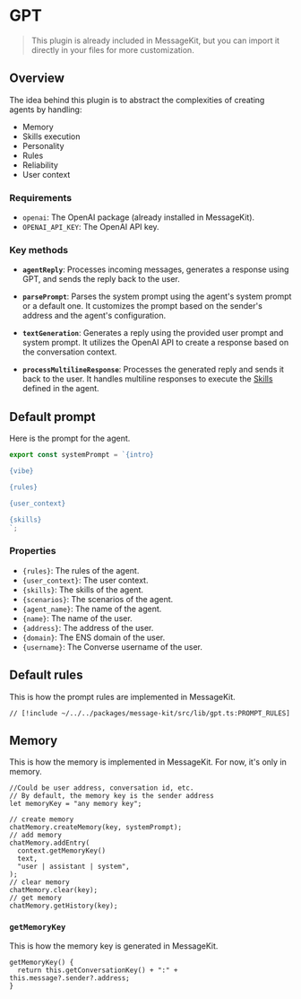 # GPT

> This plugin is already included in MessageKit, but you can import it directly in your files for more customization.

## Overview

The idea behind this plugin is to abstract the complexities of creating agents by handling:

- Memory
- Skills execution
- Personality
- Rules
- Reliability
- User context

### Requirements

- `openai`: The OpenAI package (already installed in MessageKit).
- `OPENAI_API_KEY`: The OpenAI API key.

### Key methods

- **`agentReply`**: Processes incoming messages, generates a response using GPT, and sends the reply back to the user.

- **`parsePrompt`**: Parses the system prompt using the agent's system prompt or a default one. It customizes the prompt based on the sender's address and the agent's configuration.

- **`textGeneration`**: Generates a reply using the provided user prompt and system prompt. It utilizes the OpenAI API to create a response based on the conversation context.

- **`processMultilineResponse`**: Processes the generated reply and sends it back to the user. It handles multiline responses to execute the [Skills](/community/skills) defined in the agent.

## Default prompt

Here is the prompt for the agent.

```jsx [src/prompt.ts]
export const systemPrompt = `{intro}

{vibe}

{rules}

{user_context}

{skills}
`;
```

### Properties

- `{rules}`: The rules of the agent.
- `{user_context}`: The user context.
- `{skills}`: The skills of the agent.
- `{scenarios}`: The scenarios of the agent.
- `{agent_name}`: The name of the agent.
- `{name}`: The name of the user.
- `{address}`: The address of the user.
- `{domain}`: The ENS domain of the user.
- `{username}`: The Converse username of the user.

## Default rules

This is how the prompt rules are implemented in MessageKit.

```tsx [plugins/gpt.ts]
// [!include ~/../../packages/message-kit/src/lib/gpt.ts:PROMPT_RULES]
```

## Memory

This is how the memory is implemented in MessageKit. For now, it's only in memory.

```tsx [plugins/gpt.ts]
//Could be user address, conversation id, etc.
// By default, the memory key is the sender address
let memoryKey = "any memory key";

// create memory
chatMemory.createMemory(key, systemPrompt);
// add memory
chatMemory.addEntry(
  context.getMemoryKey()
  text,
  "user | assistant | system",
);
// clear memory
chatMemory.clear(key);
// get memory
chatMemory.getHistory(key);
```

### `getMemoryKey`

This is how the memory key is generated in MessageKit.

```tsx [lib/core.ts]
getMemoryKey() {
  return this.getConversationKey() + ":" + this.message?.sender?.address;
}
```
